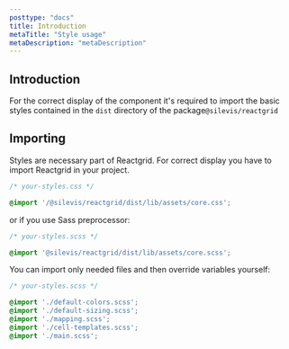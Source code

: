 ```yaml
---
posttype: "docs"
title: Introduction
metaTitle: "Style usage"
metaDescription: "metaDescription"
---
```


## Introduction

For the correct display of the component it's required to import the basic styles contained in the `dist` directory of the package`@silevis/reactgrid`

## Importing 

Styles are necessary part of Reactgrid. For correct display you have to import Reactgrid in your project.

```css
/* your-styles.css */

@import '/@silevis/reactgrid/dist/lib/assets/core.css';
```

or if you use Sass preprocessor:

```scss
/* your-styles.scss */

@import '@silevis/reactgrid/dist/lib/assets/core.scss';
```

You can import only needed files and then override variables yourself:

```scss
/* your-styles.scss */

@import './default-colors.scss';
@import './default-sizing.scss';
@import './mapping.scss';
@import './cell-templates.scss';
@import './main.scss';
```